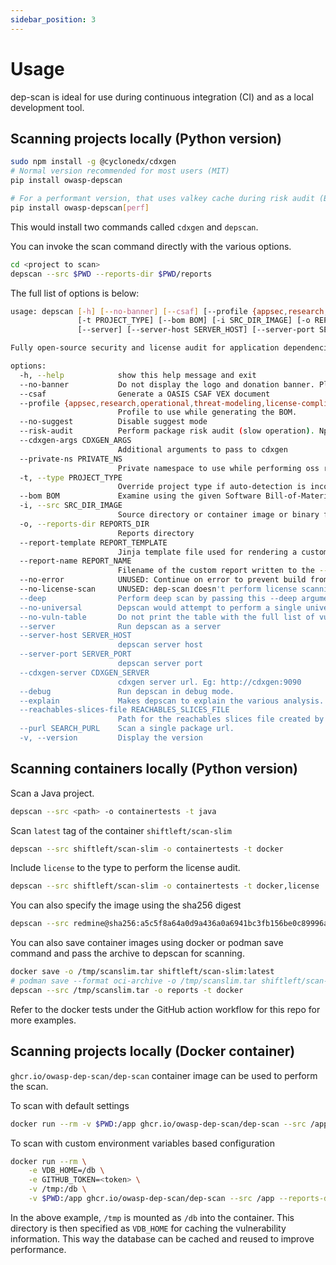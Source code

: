 ```yaml
---
sidebar_position: 3
---
```


# Usage

dep-scan is ideal for use during continuous integration (CI) and as a local development tool.

## Scanning projects locally (Python version)

```bash
sudo npm install -g @cyclonedx/cdxgen
# Normal version recommended for most users (MIT)
pip install owasp-depscan

# For a performant version, that uses valkey cache during risk audit (BSD-3-Clause)
pip install owasp-depscan[perf]
```

This would install two commands called `cdxgen` and `depscan`.

You can invoke the scan command directly with the various options.

```bash
cd <project to scan>
depscan --src $PWD --reports-dir $PWD/reports
```

The full list of options is below:

```bash
usage: depscan [-h] [--no-banner] [--csaf] [--profile {appsec,research,operational,threat-modeling,license-compliance,generic}] [--no-suggest] [--risk-audit] [--cdxgen-args CDXGEN_ARGS] [--private-ns PRIVATE_NS]
               [-t PROJECT_TYPE] [--bom BOM] [-i SRC_DIR_IMAGE] [-o REPORTS_DIR] [--report-template REPORT_TEMPLATE] [--report-name REPORT_NAME] [--no-error] [--no-license-scan] [--deep] [--no-universal] [--no-vuln-table]
               [--server] [--server-host SERVER_HOST] [--server-port SERVER_PORT] [--cdxgen-server CDXGEN_SERVER] [--debug] [--explain] [--reachables-slices-file REACHABLES_SLICES_FILE] [--purl SEARCH_PURL] [-v]

Fully open-source security and license audit for application dependencies and container images based on known vulnerabilities and advisories.

options:
  -h, --help            show this help message and exit
  --no-banner           Do not display the logo and donation banner. Please make a donation to OWASP before using this argument.
  --csaf                Generate a OASIS CSAF VEX document
  --profile {appsec,research,operational,threat-modeling,license-compliance,generic}
                        Profile to use while generating the BOM.
  --no-suggest          Disable suggest mode
  --risk-audit          Perform package risk audit (slow operation). Npm only.
  --cdxgen-args CDXGEN_ARGS
                        Additional arguments to pass to cdxgen
  --private-ns PRIVATE_NS
                        Private namespace to use while performing oss risk audit. Private packages should not be available in public registries by default. Comma separated values accepted.
  -t, --type PROJECT_TYPE
                        Override project type if auto-detection is incorrect
  --bom BOM             Examine using the given Software Bill-of-Materials (SBOM) file in CycloneDX format. Use cdxgen command to produce one.
  -i, --src SRC_DIR_IMAGE
                        Source directory or container image or binary file
  -o, --reports-dir REPORTS_DIR
                        Reports directory
  --report-template REPORT_TEMPLATE
                        Jinja template file used for rendering a custom report
  --report-name REPORT_NAME
                        Filename of the custom report written to the --reports-dir
  --no-error            UNUSED: Continue on error to prevent build from breaking
  --no-license-scan     UNUSED: dep-scan doesn't perform license scanning by default
  --deep                Perform deep scan by passing this --deep argument to cdxgen. Useful while scanning docker images and OS packages.
  --no-universal        Depscan would attempt to perform a single universal scan instead of individual scans per language type.
  --no-vuln-table       Do not print the table with the full list of vulnerabilities. This can help reduce console output.
  --server              Run depscan as a server
  --server-host SERVER_HOST
                        depscan server host
  --server-port SERVER_PORT
                        depscan server port
  --cdxgen-server CDXGEN_SERVER
                        cdxgen server url. Eg: http://cdxgen:9090
  --debug               Run depscan in debug mode.
  --explain             Makes depscan to explain the various analysis. Useful for creating detailed reports.
  --reachables-slices-file REACHABLES_SLICES_FILE
                        Path for the reachables slices file created by atom.
  --purl SEARCH_PURL    Scan a single package url.
  -v, --version         Display the version
```

## Scanning containers locally (Python version)

Scan a Java project.

```bash
depscan --src <path> -o containertests -t java
```

Scan `latest` tag of the container `shiftleft/scan-slim`

```bash
depscan --src shiftleft/scan-slim -o containertests -t docker
```

Include `license` to the type to perform the license audit.

```bash
depscan --src shiftleft/scan-slim -o containertests -t docker,license
```

You can also specify the image using the sha256 digest

```bash
depscan --src redmine@sha256:a5c5f8a64a0d9a436a0a6941bc3fb156be0c89996add834fe33b66ebeed2439e -o containertests -t docker
```

You can also save container images using docker or podman save command and pass the archive to depscan for scanning.

```bash
docker save -o /tmp/scanslim.tar shiftleft/scan-slim:latest
# podman save --format oci-archive -o /tmp/scanslim.tar shiftleft/scan-slim:latest
depscan --src /tmp/scanslim.tar -o reports -t docker
```

Refer to the docker tests under the GitHub action workflow for this repo for more examples.

## Scanning projects locally (Docker container)

`ghcr.io/owasp-dep-scan/dep-scan` container image can be used to perform the scan.

To scan with default settings

```bash
docker run --rm -v $PWD:/app ghcr.io/owasp-dep-scan/dep-scan --src /app --reports-dir /app/reports
```

To scan with custom environment variables based configuration

```bash
docker run --rm \
    -e VDB_HOME=/db \
    -e GITHUB_TOKEN=<token> \
    -v /tmp:/db \
    -v $PWD:/app ghcr.io/owasp-dep-scan/dep-scan --src /app --reports-dir /app/reports
```

In the above example, `/tmp` is mounted as `/db` into the container. This directory is then specified as `VDB_HOME` for caching the vulnerability information. This way the database can be cached and reused to improve performance.


